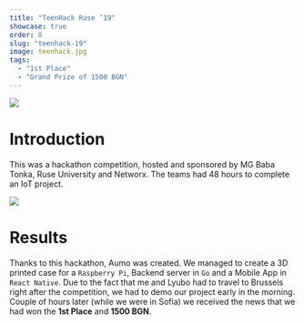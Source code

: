 ```yaml
---
title: "TeenHack Ruse ’19"
showcase: true
order: 8
slug: "teenhack-19"
image: teenhack.jpg
tags:
  - "1st Place"
  - "Grand Prize of 1500 BGN"
---
```


![](/teenhack.jpg)

# Introduction

This was a hackathon competition, hosted and sponsored by MG Baba Tonka, Ruse University and Networx.
The teams had 48 hours to complete an IoT project.

![](/teenhack-2.jpg)

# Results

Thanks to this hackathon, Aumo was created.
We managed to create a 3D printed case for a `Raspberry Pi`, Backend server in `Go` and a Mobile App in `React Native`.
Due to the fact that me and Lyubo had to travel to Brussels right after the competition, we had to demo our project early in the morning.
Couple of hours later (while we were in Sofia) we received the news that we had won the **1st Place** and **1500 BGN**.
